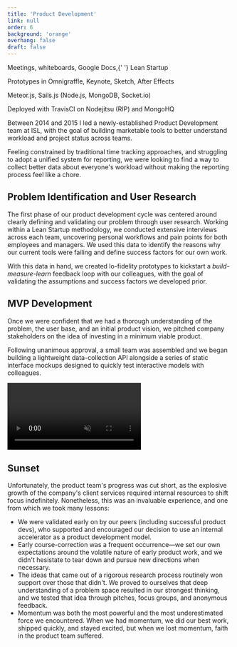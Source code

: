```yaml
---
title: 'Product Development'
link: null
order: 6
background: 'orange'
overhang: false
draft: false
---
```




<PostColumn>

<Stack>
  <List>
    <ListItem>
      <p>
        Meetings, whiteboards, Google Docs,{' '}
        <Link to="http://theleanstartup.com/">Lean Startup</Link>
      </p>
    </ListItem>
    <ListItem>
      <p>Prototypes in Omnigraffle, Keynote, Sketch, After Effects</p>
    </ListItem>
    <ListItem>
      <p>Meteor.js, Sails.js (Node.js, MongoDB, Socket.io)</p>
    </ListItem>
    <ListItem>
      <p>Deployed with TravisCI on Nodejitsu (RIP) and MongoHQ</p>
    </ListItem>
  </List>
</Stack>

<Markdown>

Between 2014 and 2015 I led a newly-established Product Development team at <Link to="https://isl.co/">ISL</Link>, with the goal of building marketable tools to better understand workload and project status across teams.

Feeling constrained by traditional time tracking approaches, and struggling to adopt a unified system for reporting, we were looking to find a way to collect better data about everyone's workload without making the reporting process feel like a chore.

## Problem Identification and User Research

The first phase of our product development cycle was centered around clearly defining and validating our problem through user research. Working within a <Link to="http://theleanstartup.com/">Lean Startup</Link> methodology, we conducted extensive interviews across each team, uncovering personal workflows and pain points for both employees and managers. We used this data to identify the reasons why our current tools were failing and define success factors for our own work.

</Markdown>

<Still
  description="Research materials generated during product planning phases"
  src={imageStillPlanning}
  alt="Photo: Collage of research conducted during product planning phases"
/>

<Markdown>

With this data in hand, we created lo-fidelity prototypes to kickstart a _build-measure-learn_ feedback loop with our colleagues, with the goal of validating the assumptions and success factors we developed prior.

</Markdown>

<Still
  description="Prototype walkthrough of the first product iteration."
  src={imageStillV1Concept}
  alt="Graphic: Outlined functionality of the prototype v1 interface"
/>

<Markdown>

## MVP Development

Once we were confident that we had a thorough understanding of the problem, the user base, and an initial product vision, we pitched company stakeholders on the idea of investing in a minimum viable product.

</Markdown>

<Still
  description="A hi-fidelity mockup of the first product iteration's menubar interface"
  src={imageStillV1Menu}
  alt="Screenshot: Hi-fidelity mockup of the v1 interface"
/>

<Markdown>

Following unanimous approval, a small team was assembled and we began building a lightweight data-collection API alongside a series of static interface mockups designed to quickly test interactive models with colleagues.

</Markdown>

<Browser>
  <Video
    autoPlay
    loop
    muted
    description="An animated mockup of the second iteration, demoing interactions"
  >
    <source src={videoMP4Interface} type="video/mp4" />
  </Video>
</Browser>

<Markdown>

## Sunset

Unfortunately, the product team's progress was cut short, as the explosive growth of the company's client services required internal resources to shift focus indefinitely. Nonetheless, this was an invaluable experience, and one from which we took many lessons:

- We were validated early on by our peers (including successful product devs), who supported and encouraged our decision to use an internal accelerator as a product development model.
- Early course-correction was a frequent occurrence—we set our own expectations around the volatile nature of early product work, and we didn't hesistate to tear down and pursue new directions when necessary.
- The ideas that came out of a rigorous research process routinely won support over those that didn't. We proved to ourselves that deep understanding of a problem space resulted in our strongest thinking, and we tested that idea through pitches, focus groups, and anonymous feedback.
- Momentum was both the most powerful and the most underestimated force we encountered. When we had momentum, we did our best work, shipped quickly, and stayed excited, but when we lost momentum, faith in the product team suffered.

</Markdown>

</PostColumn>
